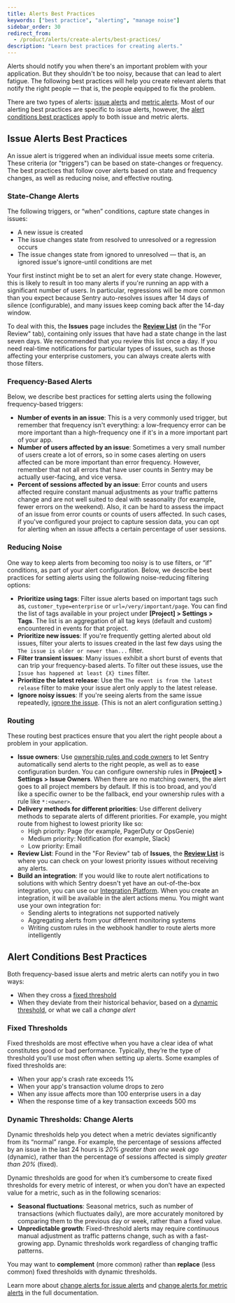 ```yaml
---
title: Alerts Best Practices
keywords: ["best practice", "alerting", "manage noise"]
sidebar_order: 30
redirect_from:
  - /product/alerts/create-alerts/best-practices/
description: "Learn best practices for creating alerts."
---
```


Alerts should notify you when there's an important problem with your application. But they shouldn't be too noisy, because that can lead to alert fatigue. The following best practices will help you create relevant alerts that notify the right people — that is, the people equipped to fix the problem.

There are two types of alerts: [issue alerts](/product/alerts/alert-types/#issue-alerts) and [metric alerts](/product/alerts/alert-types/#metric-alerts). Most of our alerting best practices are specific to issue alerts, however, the [alert conditions best practices](#alert-conditions-best-practices) apply to both issue and metric alerts.

## Issue Alerts Best Practices

An issue alert is triggered when an individual issue meets some criteria. These criteria (or "triggers") can be based on state-changes or frequency. The best practices that follow cover alerts based on state and frequency changes, as well as reducing noise, and effective routing.

### State-Change Alerts

The following triggers, or “when” conditions, capture state changes in issues:

- A new issue is created
- The issue changes state from resolved to unresolved or a regression occurs
- The issue changes state from ignored to unresolved — that is, an ignored issue's ignore-until conditions are met

Your first instinct might be to set an alert for every state change. However, this is likely to result in too many alerts if you're running an app with a significant number of users. In particular, regressions will be more common than you expect because Sentry auto-resolves issues after 14 days of silence (configurable), and many issues keep coming back after the 14-day window.

To deal with this, the **Issues** page includes the [**Review List**](/product/issues/states-triage/#mark-reviewed) (in the "For Review" tab), containing only issues that have had a state change in the last seven days. We recommended that you review this list once a day. If you need real-time notifications for particular types of issues, such as those affecting your enterprise customers, you can always create alerts with those filters.

### Frequency-Based Alerts

Below, we describe best practices for setting alerts using the following frequency-based triggers:

- **Number of events in an issue**: This is a very commonly used trigger, but remember that frequency isn't everything: a low-frequency error can be more important than a high-frequency one if it's in a more important part of your app.
- **Number of users affected by an issue**: Sometimes a very small number of users create a lot of errors, so in some cases alerting on users affected can be more important than error frequency. However, remember that not all errors that have user counts in Sentry may be actually user-facing, and vice versa.
- **Percent of sessions affected by an issue**: Error counts and users affected require constant manual adjustments as your traffic patterns change and are not well suited to deal with seasonality (for example, fewer errors on the weekend). Also, it can be hard to assess the impact of an issue from error counts or counts of users affected. In such cases, if you've configured your project to capture session data, you can opt for alerting when an issue affects a certain percentage of user sessions.

### Reducing Noise

One way to keep alerts from becoming too noisy is to use filters, or “if” conditions, as part of your alert configuration. Below, we describe best practices for setting alerts using the following noise-reducing filtering options:

- **Prioritize using tags**: Filter issue alerts based on important tags such as, `customer_type=enterprise` or `url=/very/important/page`. You can find the list of tags available in your project under **[Project] > Settings > Tags**. The list is an aggregation of all tag keys (default and custom) encountered in events for that project.
- **Prioritize new issues**: If you're frequently getting alerted about old issues, filter your alerts to issues created in the last few days using the `The issue is older or newer than...` filter.
- **Filter transient issues**: Many issues exhibit a short burst of events that can trip your frequency-based alerts. To filter out these issues, use the `Issue has happened at least {X} times` filter.
- **Prioritize the latest release**: Use the `The event is from the latest release` filter to make your issue alert only apply to the latest release.
- **Ignore noisy issues**: If you're seeing alerts from the same issue repeatedly, [ignore the issue](/product/issues/states-triage/#ignore). (This is not an alert configuration setting.)

### Routing

These routing best practices ensure that you alert the right people about a problem in your application.

- **Issue owners**: Use [ownership rules and code owners](/product/issues/issue-owners/) to let Sentry automatically send alerts to the right people, as well as to ease configuration burden. You can configure ownership rules in **[Project] > Settings > Issue Owners**. When there are no matching owners, the alert goes to all project members by default. If this is too broad, and you'd like a specific owner to be the fallback, end your ownership rules with a rule like `*:<owner>`.
- **Delivery methods for different priorities**: Use different delivery methods to separate alerts of different priorities. For example, you might route from highest to lowest priority like so:
  - High priority: Page (for example, PagerDuty or OpsGenie)
  - Medium priority: Notification (for example, Slack)
  - Low priority: Email
- **Review List**: Found in the "For Review" tab of **Issues**, the [**Review List**](/product/issues/states-triage/#mark-reviewed) is where you can check on your lowest priority issues without receiving any alerts.
- **Build an integration**: If you would like to route alert notifications to solutions with which Sentry doesn't yet have an out-of-the-box integration, you can use our [Integration Platform](/product/integrations/integration-platform/). When you create an integration, it will be available in the alert actions menu. You might want use your own integration for:
  - Sending alerts to integrations not supported natively
  - Aggregating alerts from your different monitoring systems
  - Writing custom rules in the webhook handler to route alerts more intelligently

## Alert Conditions Best Practices

Both frequency-based issue alerts and metric alerts can notify you in two ways:

- When they cross a [fixed threshold](#fixed-thresholds)
- When they deviate from their historical behavior, based on a [dynamic threshold](#dynamic-thresholds-change-alerts), or what we call a _change alert_

### Fixed Thresholds

Fixed thresholds are most effective when you have a clear idea of what constitutes good or bad performance. Typically, they’re the type of threshold you’ll use most often when setting up alerts. Some examples of fixed thresholds are:

- When your app's crash rate exceeds 1%
- When your app's transaction volume drops to zero
- When any issue affects more than 100 enterprise users in a day
- When the response time of a key transaction exceeds 500 ms

### Dynamic Thresholds: Change Alerts

Dynamic thresholds help you detect when a metric deviates significantly from its “normal” range. For example, the percentage of sessions affected by an issue in the last 24 hours is _20% greater than one week ago_ (dynamic), rather than the percentage of sessions affected is simply _greater than 20%_ (fixed).

Dynamic thresholds are good for when it’s cumbersome to create fixed thresholds for every metric of interest, or when you don’t have an expected value for a metric, such as in the following scenarios:

- **Seasonal fluctuations**: Seasonal metrics, such as number of transactions (which fluctuates daily), are more accurately monitored by comparing them to the previous day or week, rather than a fixed value.
- **Unpredictable growth**: Fixed-threshold alerts may require continuous manual adjustment as traffic patterns change, such as with a fast-growing app. Dynamic thresholds work regardless of changing traffic patterns.

You may want to **complement** (more common) rather than **replace** (less common) fixed thresholds with dynamic thresholds.

Learn more about [change alerts for issue alerts](/product/alerts/create-alerts/issue-alert-config/#change-alerts) and [change alerts for metric alerts](/product/alerts/create-alerts/metric-alert-config/#change-alerts-percent-change) in the full documentation.
